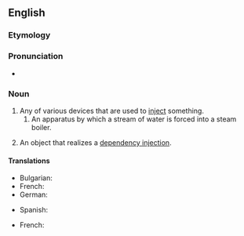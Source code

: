 ==English==

===Etymology===
{{suffix|en|inject|or}}

===Pronunciation===
* {{rhymes|en|ɛktə(ɹ)}}

===Noun===
{{wikipedia}}
{{en-noun}}

# Any of various devices that are used to [[inject]] something.
## An apparatus by which a stream of water is forced into a steam boiler.
# {{lb|en|object-oriented programming}} An object that realizes a [[dependency injection]].

====Translations====
{{trans-top|device used to inject}}
* Bulgarian: {{t|bg|инжектор|m}}
* French: {{t+|fr|injecteur|m}}
* German: {{t+|de|Einspritzdüse|f}}
{{trans-mid}}
* Spanish: {{t|es|inyector|m}}
{{trans-bottom}}

{{trans-top|object-oriented programming}}
* French: {{t+|fr|injecteur|m}}
{{trans-mid}}
{{trans-bottom}}